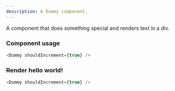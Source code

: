 ```yaml
---
description: A Dummy component.
---
```



A component that does something special and renders text in a div.

### Component usage

```js
<Dummy shouldIncrement={true} />
```

### Render hello world!

```js live
<Dummy shouldIncrement={true} />
```
